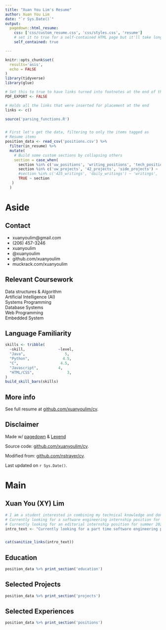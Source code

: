 ---
title: "Xuan You Lim's Resume"
author: Xuan You Lim
date: "`r Sys.Date()`"
output:
  pagedown::html_resume:
    css: ['css/custom_resume.css', 'css/styles.css', 'resume']
    # set it to true for a self-contained HTML page but it'll take longer to render
    self_contained: true

---


```{r, include=FALSE}
knitr::opts_chunk$set(
  results='asis', 
  echo = FALSE
)
library(tidyverse)
library(glue)

# Set this to true to have links turned into footnotes at the end of the document
PDF_EXPORT <- FALSE

# Holds all the links that were inserted for placement at the end
links <- c()

source('parsing_functions.R')


# First let's get the data, filtering to only the items tagged as
# Resume items
position_data <- read_csv('positions.csv') %>% 
  filter(in_resume) %>% 
  mutate(
    # Build some custom sections by collapsing others
    section = case_when(
      section %in% c('uw_positions', 'writing_positions', 'tech_positions') ~ 'positions', 
      section %in% c('uw_projects', '42_projects', 'side_projects') ~ 'projects',
      #section %in% c('425_writings', 'daily_writings') ~ 'writings', 
      TRUE ~ section
   )
  ) 

```


Aside
================================================================================


<!-- ![logo](beta_dist.png){width=100%} -->

Contact {#contact}
--------------------------------------------------------------------------------



- <i class="fa fa-envelope"></i> xuanyoulim@gmail.com
- <i class="fa fa-phone"></i> (206) 457-3246
- <i class="fa fa-linkedin"></i> xuanyoulim
- <i class="fa fa-twitter"></i> @xuanyoulim
- <i class="fa fa-github"></i> github.com/xuanyoulim
<!-- - <i class="fa fa-link"></i> [xuanyoulim.com](http://xuanyoulim.com/) -->
- <i class="fa fa-newspaper"></i> muckrack.com/xuanyoulim

Relevant Coursework {#coursework}
--------------------------------------------------------------------------------

Data structures & Algorithm<br>
Artificial Intelligence (AI)<br>
Systems Programming<br>
Database Systems<br>
Web Programming<br>
Embedded System

Language Familiarity {#skills}
--------------------------------------------------------------------------------


```{r}
skills <- tribble(
  ~skill,               ~level,
  "Java",                  5,
  "Python",               4.5,
  "C",                   4.5,
  "Javascript",         4,
  "HTML/CSS",               3,
)
build_skill_bars(skills)
```



<!-- Open Source Contributions {#open-source} -->
<!-- -------------------------------------------------------------------------------- -->

<!-- All projects available at `github.com/nstrayer/<name>` -->


<!-- - `shinysense`: R package to use sensor data in Shiny apps -->
<!-- - `tuftesque`: Hugo theme (behind LiveFreeOrDichotomize.com) -->
<!-- - `slid3r`: D3 add-on for fully svg slider inputs -->


More info {#more-info}
--------------------------------------------------------------------------------

See full resume at [github.com/xuanyoulim/cv](github.com/xuanyoulim/cv).


Disclaimer {#disclaimer}
--------------------------------------------------------------------------------

Made w/ [pagedown](https://github.com/rstudio/pagedown) & [Lexend](https://lexend.com)

Source code: [github.com/xuanyoulim/cv](https://github.com/xuanyoulim/cv).

Modified from: [github.com/nstrayer/cv](https://github.com/nstrayer/cv).

Last updated on `r Sys.Date()`.




Main
================================================================================

Xuan You (XY) Lim {#title}
--------------------------------------------------------------------------------

```{r}
# I am a student interested in combining my technical knowledge and domain knowledge in journalism to improve news consumption experience. 
# Currently looking for a software engineering internship position for summer 2020 and/or academic year 2020-21. 
# Currently looking for an editorial internship position for summer 2020 and/or academic year 2020-21. 
intro_text <- "Currently looking for a part time software engineering position during academic year 2020-21 and full time internship opportunities for summer 2021."


cat(sanitize_links(intro_text))
```



Education {data-icon=graduation-cap data-concise=true}
--------------------------------------------------------------------------------

```{r}
position_data %>% print_section('education')
```

Selected Projects {data-icon=file}
--------------------------------------------------------------------------------

```{r}
position_data %>% print_section('projects')
```


Selected Experiences {data-icon=briefcase}
--------------------------------------------------------------------------------

```{r}
position_data %>% print_section('positions')
```



<!-- Selected Writing {data-icon=newspaper} -->
<!-- -------------------------------------------------------------------------------- -->


<!-- ```{r} -->
<!-- position_data %>% print_section('writings') -->
<!-- ``` -->


